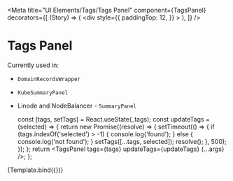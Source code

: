 
<Meta
  title="UI Elements/Tags/Tags Panel"
  component={TagsPanel}
  decorators={[
    (Story) => (
      <div
        style={{
          paddingTop: 12,
        }}
      >
        <Story />
      </div>
    ),
  ]}
/>

# Tags Panel

Currently used in:

- `DomainRecordsWrapper`
- `KubeSummaryPanel`
- Linode and NodeBalancer - `SummaryPanel`


  const [tags, setTags] = React.useState(_tags);
  const updateTags = (selected) => {
    return new Promise((resolve) => {
      setTimeout(() => {
        if (tags.indexOf('selected') > -1) {
          console.log('found');
        } else {
          console.log('not found');
        }
        setTags([...tags, selected]);
        resolve();
      }, 500);
    });
  };
  return <TagsPanel tags={tags} updateTags={updateTags} {...args} />;
};

<Canvas>
  <Story
    name="Tags Panel"
    args={{
      tags: _tags,
      disabled: false,
    }}
    argTypes={{
      tags: {
        type: { required: true },
        table: {
          type: { summary: 'string[]' },
        },
      },
      disabled: {
        description: 'If true, the component is disabled.',
        table: {
          type: { summary: 'boolean' },
          defaultValue: { summary: 'false' },
        },
      },
    }}
    height="300px"
  >
    {Template.bind({})}
  </Story>
</Canvas>

<ArgsTable story="Tags Panel" sort="requiredFirst" />
